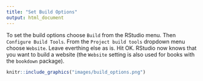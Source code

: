 ```yaml
---
title: "Set Build Options"
output: html_document
---
```


To set the build options choose `Build` from the RStudio menu. Then `Configure Build Tools`. From the `Project build tools` dropdown menu choose `Website`. Leave everthing else as is. Hit OK. RStudio now knows that you want to build a website (the `Website` setting is also used for books with the `bookdown` package). 

```r
knitr::include_graphics("images/build_options.png")
```




